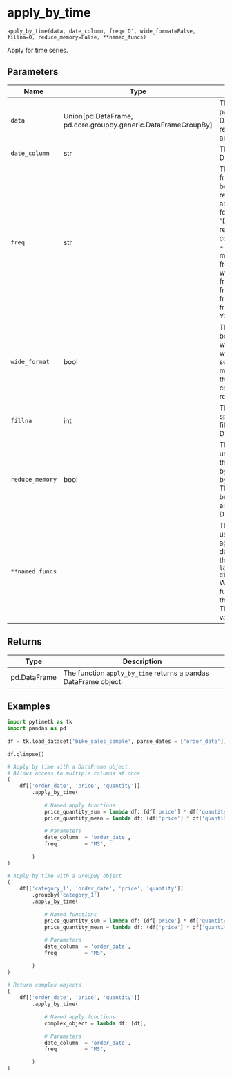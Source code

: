 # apply_by_time { #pytimetk.apply_by_time }

`apply_by_time(data, date_column, freq='D', wide_format=False, fillna=0, reduce_memory=False, **named_funcs)`

Apply for time series.
    

## Parameters

| Name            | Type                                                            | Description                                                                                                                                                                                                                                                                                                                                                                                                                                                                                                                                                                                                              | Default    |
|-----------------|-----------------------------------------------------------------|--------------------------------------------------------------------------------------------------------------------------------------------------------------------------------------------------------------------------------------------------------------------------------------------------------------------------------------------------------------------------------------------------------------------------------------------------------------------------------------------------------------------------------------------------------------------------------------------------------------------------|------------|
| `data`          | Union\[pd.DataFrame, pd.core.groupby.generic.DataFrameGroupBy\] | The `data` parameter can be either a pandas DataFrame or a pandas  DataFrameGroupBy object. It represents the data on which the apply operation  will be performed.                                                                                                                                                                                                                                                                                                                                                                                                                                                      | _required_ |
| `date_column`   | str                                                             | The name of the column in the DataFrame that contains the dates.                                                                                                                                                                                                                                                                                                                                                                                                                                                                                                                                                         | _required_ |
| `freq`          | str                                                             | The `freq` parameter specifies the frequency at which the data should be  resampled. It accepts a string representing a time frequency, such as "D"  for daily, "W" for weekly, "M" for monthly, etc. The default value is "D",  which means the data will be resampled on a daily basis. Some common  frequency aliases include:      - S: secondly frequency - min: minute frequency - H: hourly frequency - D: daily frequency - W: weekly frequency - M: month end frequency - MS: month start frequency - Q: quarter end frequency - QS: quarter start frequency - Y: year end frequency - YS: year start frequency | `'D'`      |
| `wide_format`   | bool                                                            | The `wide_format` parameter is a boolean flag that determines whether the  output should be in wide format or not. If `wide_format` is set to `True`,  the output will have a multi-index column structure, where the first level  represents the original columns and the second level represents the group  names.                                                                                                                                                                                                                                                                                                     | `False`    |
| `fillna`        | int                                                             | The `fillna` parameter is used to specify the value that will be used to  fill missing values in the resulting DataFrame. By default, it is set to 0.                                                                                                                                                                                                                                                                                                                                                                                                                                                                    | `0`        |
| `reduce_memory` | bool                                                            | The `reduce_memory` parameter is used to specify whether to reduce the memory usage of the DataFrame by converting int, float to smaller bytes and str to categorical data. This reduces memory for large data but may impact resolution of float and will change str to categorical. Default is True.                                                                                                                                                                                                                                                                                                                   | `False`    |
| `**named_funcs` |                                                                 | The `**named_funcs` parameter is used to specify one or more custom  aggregation functions to apply to the data. It accepts named functions  in the format:      ``` python     name = lambda df: df['column1'].corr(df['column2']]) ```      Where `name` is the name of the function and `df` is the DataFrame that will  be passed to the function. The function must return a single value.                                                                                                                                                                                                                          | `{}`       |

## Returns

| Type         | Description                                                     |
|--------------|-----------------------------------------------------------------|
| pd.DataFrame | The function `apply_by_time` returns a pandas DataFrame object. |

## Examples

```python
import pytimetk as tk
import pandas as pd
    
df = tk.load_dataset('bike_sales_sample', parse_dates = ['order_date'])
    
df.glimpse()
```
    
```python
# Apply by time with a DataFrame object
# Allows access to multiple columns at once
( 
    df[['order_date', 'price', 'quantity']] 
        .apply_by_time(
            
            # Named apply functions
            price_quantity_sum = lambda df: (df['price'] * df['quantity']).sum(),
            price_quantity_mean = lambda df: (df['price'] * df['quantity']).mean(),
            
            # Parameters
            date_column  = 'order_date', 
            freq         = "MS",
            
        )
)
```

```python
# Apply by time with a GroupBy object
( 
    df[['category_1', 'order_date', 'price', 'quantity']] 
        .groupby('category_1')
        .apply_by_time(
            
            # Named functions
            price_quantity_sum = lambda df: (df['price'] * df['quantity']).sum(),
            price_quantity_mean = lambda df: (df['price'] * df['quantity']).mean(),
            
            # Parameters
            date_column  = 'order_date', 
            freq         = "MS",
            
        )
)
```

```python
# Return complex objects
( 
    df[['order_date', 'price', 'quantity']] 
        .apply_by_time(
            
            # Named apply functions
            complex_object = lambda df: [df],
            
            # Parameters
            date_column  = 'order_date', 
            freq         = "MS",
            
        )
)
```